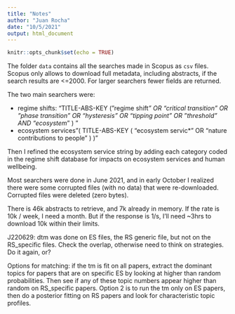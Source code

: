 ```yaml
---
title: "Notes"
author: "Juan Rocha"
date: "10/5/2021"
output: html_document
---
```


```r
knitr::opts_chunk$set(echo = TRUE)
```

The folder `data` contains all the searches made in Scopus as `csv` files. Scopus only allows to download full metadata, including abstracts, if the search results are <=2000. For larger searchers fewer fields are returned.

The two main searchers were:

- regime shifts: "TITLE-ABS-KEY ( "regime shift*"  OR  "critical transition*"  OR  "phase transition*"  OR  "hysteresis"  OR  "tipping point*"  OR  "threshold*"  AND  "ecosystem*" ) "
- ecosystem services"( TITLE-ABS-KEY ( "ecosystem servic*"  OR  "nature contributions to people" ) )"

Then I refined the ecosystem service string by adding each category coded in the regime shift database for impacts on ecosystem services and human wellbeing.

Most searchers were done in June 2021, and in early October I realized there were some corrupted files (with no data) that were re-downloaded. Corrupted files were deleted (zero bytes).

There is 46k abstracts to retrieve, and 7k already in memory. If the rate is 10k / week, I need a month. But if the response is 1/s, I'll need ~3hrs to download 10k within their limits.

J220629: dtm was done on ES files, the RS generic file, but not on the RS_specific files. Check the overlap, otherwise need to think on strategies. Do it again, or?

Options for matching: if the tm is fit on all papers, extract the dominant topics for papers that are on specific ES by looking at higher than random probabilities. Then see if any of these topic numbers appear higher than random on RS_specific papers. Option 2 is to run the tm only on ES papers, then do a posterior fitting on RS papers and look for characteristic topic profiles.